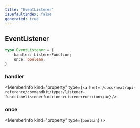 ```yaml
---
title: "EventListener"
isDefaultIndex: false
generated: true
---
```



<!-- This file was generated from the CommandKit source. Do not modify. Instead, re-run the "docgen" script -->


## EventListener

<GenerationInfo sourceFile="packages/commandkit/src/app/handlers/AppEventsHandler.ts" sourceLine="11" packageName="commandkit" />



```ts title="Signature"
type EventListener = {
    handler: ListenerFunction;
    once: boolean;
}
```

<div className="members-wrapper">

### handler

<MemberInfo kind="property" type={`<a href='/docs/next/api-reference/commandkit/types/listener-function#listenerfunction'>ListenerFunction</a>`}   />


### once

<MemberInfo kind="property" type={`boolean`}   />




</div>
